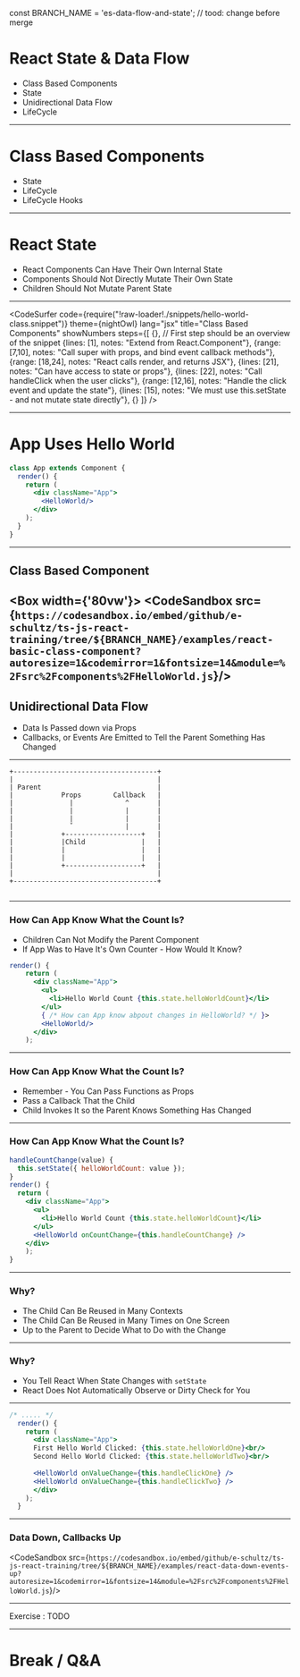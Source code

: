 const BRANCH_NAME = 'es-data-flow-and-state'; // tood: change before merge

# React State & Data Flow

* Class Based Components 
* State
* Unidirectional Data Flow 
* LifeCycle

---

# Class Based Components 

* State
* LifeCycle 
* LifeCycle Hooks 

---

# React State 

* React Components Can Have Their Own Internal State
* Components Should Not Directly Mutate Their Own State
* Children Should Not Mutate Parent State


---

<CodeSurfer
  code={require("!raw-loader!./snippets/hello-world-class.snippet")}
  theme={nightOwl}
  lang="jsx"
  title="Class Based Components"
  showNumbers
  steps={[
    {}, // First step should be an overview of the snippet
    {lines: [1], notes: "Extend from React.Component"},
    {range: [7,10], notes: "Call super with props, and bind event callback methods"},
    {range: [18,24], notes: "React calls render, and returns JSX"},
    {lines: [21], notes: "Can have access to state or props"},
    {lines: [22], notes: "Call handleClick when the user clicks"},
    {range: [12,16], notes: "Handle the click event and update the state"},
    {lines: [15], notes: "We must use this.setState - and not mutate state directly"},
    {}
  ]}
/>

---
# App Uses Hello World 

```jsx
class App extends Component {
  render() {
    return (
      <div className="App">
        <HelloWorld/>
      </div>
    );
  }
}
```

---

## Class Based Component 

<Box width={'80vw'}>
    <CodeSandbox src={`https://codesandbox.io/embed/github/e-schultz/ts-js-react-training/tree/${BRANCH_NAME}/examples/react-basic-class-component?autoresize=1&codemirror=1&fontsize=14&module=%2Fsrc%2Fcomponents%2FHelloWorld.js`}/>
</Box>
---

## Unidirectional Data Flow 

* Data Is Passed down via Props
* Callbacks, or Events Are Emitted to Tell the Parent Something Has Changed

---

```
+------------------------------------+
|                                    |
| Parent                             |
|            Props        Callback   |
|              |             ^       |
|              |             |       |
|              |             |       |
|              ˇ             |       |
|            +-------------------+   |
|            |Child              |   |
|            |                   |   |
|            |                   |   |
|            +-------------------+   |
|                                    |
+------------------------------------+
                                                           
```
---

### How Can App Know What the Count Is?

* Children Can Not Modify the Parent Component
* If App Was to Have It's Own Counter - How Would It Know?

```jsx
render() {
    return (
      <div className="App">
        <ul>
          <li>Hello World Count {this.state.helloWorldCount}</li>  
        </ul>
        { /* How can App know abpout changes in HelloWorld? */ }>
        <HelloWorld/> 
      </div>
    );
```
---

### How Can App Know What the Count Is?

* Remember - You Can Pass Functions as Props
* Pass a Callback That the Child
* Child Invokes It so the Parent Knows Something Has Changed 

---

### How Can App Know What the Count Is?

```jsx
handleCountChange(value) {
  this.setState({ helloWorldCount: value });
}
render() {
  return (
    <div className="App">
      <ul>
        <li>Hello World Count {this.state.helloWorldCount}</li>  
      </ul>
      <HelloWorld onCountChange={this.handleCountChange} /> 
    </div>
    );
}
```
---

### Why? 

* The Child Can Be Reused in Many Contexts
* The Child Can Be Reused in Many Times on One Screen
* Up to the Parent to Decide What to Do with the Change

---

### Why? 

* You Tell React When State Changes with `setState`
* React Does Not Automatically Observe or Dirty Check for You

---

```jsx  
/* ..... */
  render() {
    return (
      <div className="App">
      First Hello World Clicked: {this.state.helloWorldOne}<br/>
      Second Hello World Clicked: {this.state.helloWorldTwo}<br/>
      
      <HelloWorld onValueChange={this.handleClickOne} />
      <HelloWorld onValueChange={this.handleClickTwo} />
      </div>
    );
  }
```
---

### Data Down, Callbacks Up

<CodeSandbox src={`https://codesandbox.io/embed/github/e-schultz/ts-js-react-training/tree/${BRANCH_NAME}/examples/react-data-down-events-up?autoresize=1&codemirror=1&fontsize=14&module=%2Fsrc%2Fcomponents%2FHelloWorld.js`}/>

---

Exercise : TODO

---

# Break / Q&A